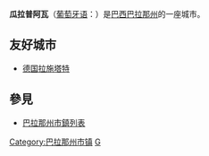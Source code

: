 {{Infobox Settlement
| name = 瓜拉普阿瓦<br/>Guarapuava
| image_skyline = 
| imagesize = 
| image_caption = 
| image_flag = 
| image_shield = 
| pushpin_map = Brazil
| pushpin_label_position = bottom
| subdivision_type = 国家
| subdivision_name = {{BRA}}
| subdivision_type1 = [[巴西行政区划|州]]
| subdivision_name1 = [[巴拉那州|巴拉那州]]
| subdivision_type2 = 
| subdivision_name2 = 
| elevation_m = 1120
| elevation_ft = 
| area_total_km2 = 3125.85
| population_as_of = 2008年
| population_total = 171230
| population_density_km2 = auto 
| timezone = 
| utc_offset = -3
| timezone_DST = 
| utc_offset_DST = 
| latd = 25
| latm = 23
| lats = 42
| latNS = S
| longd = 51
| longm = 27
| longs = 28
| longEW = W
| website =  
}}
'''瓜拉普阿瓦'''（[[葡萄牙语|葡萄牙语]]：'''{{lang|ps|Guarapuava}}'''）是[[巴西|巴西]][[巴拉那州|巴拉那州]]的一座城市。

==友好城市==
*{{flagicon|Germany}}[[德国|德国]][[拉施塔特|拉施塔特]]

== 參見 ==
*[[巴拉那州市鎮列表|巴拉那州市鎮列表]]

{{Authority control}}
{{Brazil-stub}}
{{巴拉那州市鎮}}
[[Category:巴拉那州市镇|Category:巴拉那州市镇]]
[[Category:巴拉那州城市|G]]